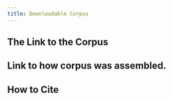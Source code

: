 ```yaml
---
title: Downloadable Corpus
---
```


## The Link to the Corpus 


## Link to how corpus was assembled.

## How to Cite

